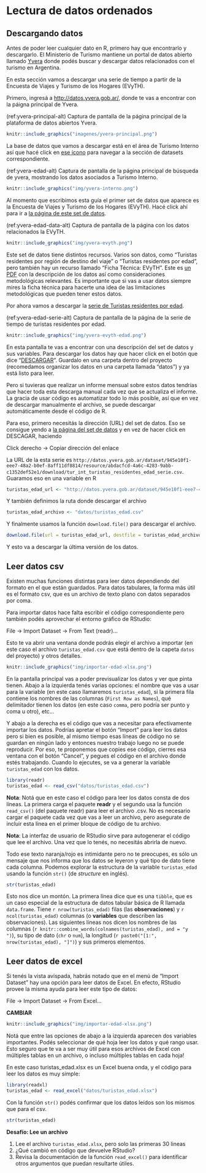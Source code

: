 # Lectura de datos ordenados

## Descargando datos 

Antes de poder leer cualquier dato en R, primero hay que encontrarlo y descargarlo. 
El Ministerio de Turismo mantiene un portal de datos abierto llamado [Yvera](http://datos.yvera.gob.ar/) donde podés buscar y descargar datos relacionados con el turismo en Argentina. 

En esta sección vamos a descargar una serie de tiempo a partir de la Encuesta de Viajes y Turismo de los Hogares (EVyTH).

Primero, ingresá a [http://datos.yvera.gob.ar/](http://datos.yvera.gob.ar/), donde te vas a encontrar con la páigna principal de Yvera.

(ref:yvera-principal-alt) Captura de pantalla de la página principal de la plataforma de datos abiertos Yvera.

```r
knitr::include_graphics("imagenes/yvera-principal.png")
```

La base de datos que vamos a descargar está en el área de Turismo Interno así que hacé click en [ese ícono](http://datos.yvera.gob.ar/dataset?groups=turismo-interno) para navegar a la sección de datasets correspondiente.  

(ref:yvera-edad-alt) Captura de pantalla de la página principal de búsqueda de yvera, mostrando los datos asociados a Turismo Interno.

```r
knitr::include_graphics("img/yvera-interno.png")
```


Al momento que escribimos esta guía el primer set de datos que aparece es la Encuesta de Viajes y Turismo de los Hogares (EVyTH). Hacé click ahí para ir a [la página de este set de datos](http://datos.yvera.gob.ar/dataset/encuesta-viajes-turismo-hogares-evyth).

(ref:yvera-edad-data-alt) Captura de pantalla de la página con los datos relacionados la EVyTH.

```r
knitr::include_graphics("img/yvera-evyth.png")
```

Este set de datos tiene distintos recursos.
Varios son datos, como "Turistas residentes por región de destino del viaje" o "Turistas residentes por edad", pero también hay un recurso llamado "Ficha Técnica: EVyTH". 
Este es [un PDF](http://datos.yvera.gob.ar/dataset/945e10f1-eee7-48a2-b0ef-8aff11df8814/resource/f41af122-ca31-4654-907b-a9cd57b80651/download/2021.01.05_evyth.pdf) con la descripción de los datos así como consideraciones metodológicas relevantes. 
Es importante que si vas a usar datos siempre mires la ficha técnica para hacerte una idea de las limitaciones metodológicas que pueden tener estos datos. 

Por ahora vamos a descargar la [serie de Turistas residentes por edad](http://datos.yvera.gob.ar/dataset/encuesta-viajes-turismo-hogares-evyth/archivo/abdacfcd-4a6c-4283-9abb-c1352def52e1). 

(ref:yvera-edad-serie-alt) Captura de pantalla de la página de la serie de tiempo de turistas residentes por edad.

```r
knitr::include_graphics("img/yvera-evyth-edad.png")
```


En esta pantalla te vas a encontrar con una descripción del set de datos y sus variables. 
Para descargar los datos hay que hacer click en el botón que dice "[DESCARGAR](http://datos.yvera.gob.ar/dataset/945e10f1-eee7-48a2-b0ef-8aff11df8814/resource/abdacfcd-4a6c-4283-9abb-c1352def52e1/download/tur_int_turistas_residentes_edad_serie.csv)". 
Guardalo en una carpeta dentro del proyecto (recomedamos organizar los datos en una carpeta llamada "datos") y ya está listo para leer. 


Pero si tuvieras que realizar un informe mensual sobre estos datos tendrías que hacer toda esta descarga manual cada vez que se actualiza el informe. 
La gracia de usar código es automatizar todo lo más posible, así que en vez de descargar manualmente el archivo, se puede descargar automáticamente desde el código de R. 

Para eso, primero necesitás la dirección (URL) del set de datos.
Eso se consigue yendo a [la página del set de datos](http://datos.yvera.gob.ar/dataset/encuesta-viajes-turismo-hogares-evyth/archivo/abdacfcd-4a6c-4283-9abb-c1352def52e1) y en vez de hacer click en DESCAGAR, haciendo 

::: {.alert .alert-secondary}
Click derecho → Copiar dirección del enlace
:::

La URL de la esta serie es `http://datos.yvera.gob.ar/dataset/945e10f1-eee7-48a2-b0ef-8aff11df8814/resource/abdacfcd-4a6c-4283-9abb-c1352def52e1/download/tur_int_turistas_residentes_edad_serie.csv`. 
Guaramos eso en una variable en R

```r
turistas_edad_url <- "http://datos.yvera.gob.ar/dataset/945e10f1-eee7-48a2-b0ef-8aff11df8814/resource/abdacfcd-4a6c-4283-9abb-c1352def52e1/download/tur_int_turistas_residentes_edad_serie.csv"
```

Y también definimos la ruta donde descargar el archivo


```r
turistas_edad_archivo <- "datos/turistas_edad.csv"
```

Y finalmente usamos la función `download.file()` para descargar el archivo. 

```r
download.file(url = turistas_edad_url, destfile = turistas_edad_archivo)  
```

Y esto va a descargar la última versión de los datos. 

## Leer datos csv

Existen muchas funciones distintas para leer datos dependiendo del formato en el que están guardados.
Para datos tabulares, la forma más útil es el formato csv, que es un archivo de texto plano con datos separados por coma.

Para importar datos hace falta escribir el código correspondiente pero también podés aprovechar el entorno gráfico de RStudio:

::: {.alert .alert-secondary}
File → Import Dataset → From Text (readr)...
:::

Esto te va abrir una ventana donde podrás elegir el archivo a importar (en este caso el archivo `turistas_edad.csv` que está dentro de la capeta `datos` del proyecto) y otros detalles.

```r
knitr::include_graphics("img/importar-edad-xlsx.png")
```

En la pantalla principal vas a poder previsualizar los datos y ver que pinta tienen.
Abajo a la izquierda tenés varias opciones: el nombre que vas a usar para la variable (en este caso llamaremos `turistas_edad`), si la primera fila contiene los nombres de las columnas (`First Row as Names`), qué delimitador tienen los datos (en este caso `comma`, pero podría ser punto y coma u otro), etc...

Y abajo a la derecha es el código que vas a necesitar para efectivamente importar los datos.
Podrías apretar el botón "Import" para leer los datos pero si bien es posible, al mismo tiempo esas líneas de código no se guardan en ningún lado y entonces nuestro trabajo luego no se puede reproducir.
Por eso, te proponemos que copies ese código, cierres esa ventana con el botón "Cancel", y pegues el código en el archivo donde estés trabajando.
Cuando lo ejecutes, se va a generar la variable `turistas_edad` con los datos.

```r
library(readr)
turistas_edad <- read_csv("datos/turistas_edad.csv")
```

::: {.alert .alert-success}
**Nota**: Notá que en este caso el código para leer los datos consta de dos líneas.
La primera carga el paquete **readr** y el segundo usa la función `read_csv()` (del paquete readr) para leer el archivo .csv.
No es necesario cargar el paquete cada vez que vas a leer un archivo, pero asegurate de incluir esta línea en el primer bloque de código de tu archivo.
:::

::: {.alert .alert-success}
**Nota**: La interfaz de usuario de RStudio sirve para autogenerar el código que lee el archivo.
Una vez que lo tenés, no necesitás abrirla de nuevo.
:::

Todo ese texto naranja/rojo es intimidante pero no te preocupes, es sólo un mensaje que nos informa que los datos se leyeron y qué tipo de dato tiene cada columna.
Podemos explorar la estructura de la variable `turistas_edad` usando la función `str()` (de *structure* en inglés).

```r
str(turistas_edad)
```

Esto nos dice un montón.
La primera línea dice que es una `tibble`, que es un caso especial de la estructura de datos tabular básica de R llamada `data.frame`.
Tiene `r nrow(turistas_edad)` filas (las **observaciones**) y `r ncol(turistas_edad)` columnas (o **variables** que describen las observaciones).
Las siguientes líneas nos dicen los nombres de las columnas (`r knitr::combine_words(colnames(turistas_edad), and = "y ")`), su tipo de dato (`chr` o `num`), la longitud (`r paste0("[1:", nrow(turistas_edad), "]")`) y sus primeros elementos.

## Leer datos de excel

Si tenés la vista avispada, habrás notado que en el menú de "Import Dataset" hay una opción para leer datos de Excel.
En efecto, RStudio provee la misma ayuda para leer este tipo de datos:

::: {.alert .alert-secondary}
File → Import Dataset → From Excel...
:::

**CAMBIAR**
```r
knitr::include_graphics("img/importar-edad-xlsx.png")
```

Notá que entre las opciones de abajo a la izquierda aparecen dos variables importantes.
Podés seleccionar de qué hoja leer los datos y qué rango usar.
Esto seguro que te va a ser muy útil para esos archivos de Excel con múltiples tablas en un archivo, o incluso múltiples tablas en cada hoja!

En este caso turistas_edad.xlsx es un Excel buena onda, y el código para leer los datos es muy simple:

```r
library(readxl)
turistas_edad <- read_excel("datos/turistas_edad.xlsx")
```

Con la función `str()` podés confirmar que los datos leídos son los mismos que para el csv.

```r
str(turistas_edad)
```

::: {.alert .alert-info}
**Desafío: Lee un archivo**

1.  Lee el archivo `turistas_edad.xlsx`, pero solo las primeras 30 lineas
2.  ¿Qué cambió en código que devuelve RStudio?
3.  Revisa la documentación de la función `read_excel()` para identificar otros argumentos que puedan resultarte útiles.
:::


